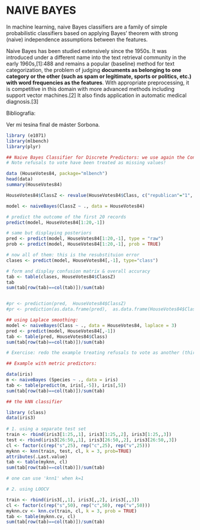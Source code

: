 NAIVE BAYES
========================

In machine learning, naive Bayes classifiers are a family of simple probabilistic classifiers based on applying Bayes' theorem with strong (naive) independence assumptions between the features.

Naive Bayes has been studied extensively since the 1950s. It was introduced under a different name into the text retrieval community in the early 1960s,[1]:488 and remains a popular (baseline) method for text categorization, the problem of judging **documents as belonging to one category or the other (such as spam or legitimate, sports or politics, etc.) with word frequencies as the features**. With appropriate preprocessing, it is competitive in this domain with more advanced methods including support vector machines.[2] It also finds application in automatic medical diagnosis.[3]

Bibliografía: 

Ver mi tesina final de máster Sorbona.

````r
library (e1071)
library(mlbench)
library(plyr)

## Naive Bayes Classifier for Discrete Predictors: we use again the Congressional Voting Records of 1984
# Note refusals to vote have been treated as missing values!

data (HouseVotes84, package="mlbench") 
head(data)
summary(HouseVotes84)

HouseVotes84$ClassZ <- revalue(HouseVotes84$Class, c("republican"="1", "democrat"="0"))

model <- naiveBayes(ClassZ ~ ., data = HouseVotes84) 

# predict the outcome of the first 20 records
predict(model, HouseVotes84[1:20,-1]) 

# same but displaying posteriors
pred <- predict(model, HouseVotes84[1:20,-1], type = "raw") 
prob <- predict(model, HouseVotes84[1:20,-1], prob = TRUE) 

# now all of them: this is the resubstituion error
clases <- predict(model, HouseVotes84[,-1], type="class")

# form and display confusion matrix & overall accuracy
tab <- table(clases, HouseVotes84$ClassZ) 
tab
sum(tab[row(tab)==col(tab)])/sum(tab)


#pr <- prediction(pred,  HouseVotes84$ClassZ)
#pr <- prediction(as.data.frame(pred),  as.data.frame(HouseVotes84$ClassZ))


`````


`````r
## using Laplace smoothing: 
model <- naiveBayes(Class ~ ., data = HouseVotes84, laplace = 3)
pred <- predict(model, HouseVotes84[,-1]) 
tab <- table(pred, HouseVotes84$Class) 
sum(tab[row(tab)==col(tab)])/sum(tab)

# Exercise: redo the example treating refusals to vote as another (third) value

## Example with metric predictors: 

data(iris) 
m <- naiveBayes (Species ~ ., data = iris) 
tab <- table(predict(m, iris[,-5]), iris[,5]) 
sum(tab[row(tab)==col(tab)])/sum(tab)

## the kNN classifier

library (class)
data(iris3)
 
# 1. using a separate test set
train <- rbind(iris3[1:25,,1], iris3[1:25,,2], iris3[1:25,,3]) 
test <- rbind(iris3[26:50,,1], iris3[26:50,,2], iris3[26:50,,3]) 
cl <- factor(c(rep("s",25), rep("c",25), rep("v",25))) 
myknn <- knn(train, test, cl, k = 3, prob=TRUE) 
attributes(.Last.value) 
tab <- table(myknn, cl) 
sum(tab[row(tab)==col(tab)])/sum(tab)

# one can use 'knn1' when k=1

# 2. using LOOCV

train <- rbind(iris3[,,1], iris3[,,2], iris3[,,3]) 
cl <- factor(c(rep("s",50), rep("c",50), rep("v",50)))
myknn.cv <- knn.cv(train, cl, k = 3, prob = TRUE)
tab <- table(myknn.cv, cl) 
sum(tab[row(tab)==col(tab)])/sum(tab)

`````